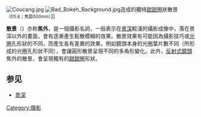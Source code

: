 [[File:Coucang.jpg|thumb]]
[[File:Bad_Bokeh_Background.jpg|thumb]]造成的獨特[[甜甜圈|甜甜圈]]狀散景<br /><small>（f/5.6；焦距500mm）</small>]]

'''散景'''（{{lang-en|Bokeh}}）亦称'''焦外'''，是一個攝影名詞，一般表示在[[景深|景深]]較淺的攝影成像中，落在景深以外的畫面，會有逐漸產生鬆散模糊的效果。散景效果有可能因為攝影技巧或[[光圈|光圈]]孔形狀的不同，而產生各有差異的效果。例如鏡頭本身的光圈葉片數不同（所形成的光圈孔形狀不同），會讓圓形散景呈現不同的多角形變化。此外，[[反射式鏡頭|反射式鏡頭]]焦外的散景，會呈現獨有的[[甜甜圈|甜甜圈]]形狀。

== 参见 ==
* [[景深|景深]]

{{Photography}}

[[Category:摄影|Category:摄影]]

{{photo-stub}}